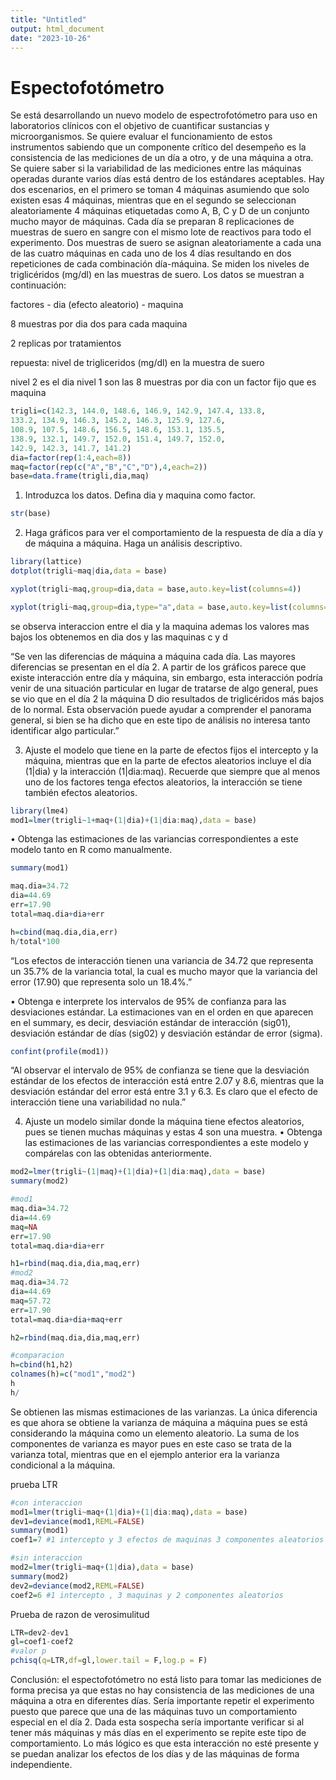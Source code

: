 ```yaml
---
title: "Untitled"
output: html_document
date: "2023-10-26"
---
```

# Espectofotómetro
Se está desarrollando un nuevo modelo de espectrofotómetro para uso en laboratorios clínicos con el objetivo
de cuantificar sustancias y microorganismos. Se quiere evaluar el funcionamiento de estos instrumentos
sabiendo que un componente crítico del desempeño es la consistencia de las mediciones de un día a otro, y de
una máquina a otra. Se quiere saber si la variabilidad de las mediciones entre las máquinas operadas durante
varios días está dentro de los estándares aceptables.
Hay dos escenarios, en el primero se toman 4 máquinas asumiendo que solo existen esas 4 máquinas, mientras
que en el segundo se seleccionan aleatoriamente 4 máquinas etiquetadas como A, B, C y D de un conjunto
mucho mayor de máquinas. Cada día se preparan 8 replicaciones de muestras de suero en sangre con el mismo
lote de reactivos para todo el experimento. Dos muestras de suero se asignan aleatoriamente a cada una de las
cuatro máquinas en cada uno de los 4 días resultando en dos repeticiones de cada combinación día-máquina.
Se miden los niveles de triglicéridos (mg/dl) en las muestras de suero. Los datos se muestran a continuación:

factores
- dia (efecto aleatorio)
- maquina

8 muestras por dia
dos para cada maquina

2 replicas por tratamientos

repuesta: nivel de trigliceridos (mg/dl) en la muestra de suero

nivel 2 es el dia 
nivel 1 son las 8 muestras por dia
con un factor fijo que es maquina

```r
trigli=c(142.3, 144.0, 148.6, 146.9, 142.9, 147.4, 133.8,
133.2, 134.9, 146.3, 145.2, 146.3, 125.9, 127.6,
108.9, 107.5, 148.6, 156.5, 148.6, 153.1, 135.5,
138.9, 132.1, 149.7, 152.0, 151.4, 149.7, 152.0,
142.9, 142.3, 141.7, 141.2)
dia=factor(rep(1:4,each=8))
maq=factor(rep(c("A","B","C","D"),4,each=2))
base=data.frame(trigli,dia,maq)
```
1. Introduzca los datos. Defina dia y maquina como factor.
```r
str(base)
```

2. Haga gráficos para ver el comportamiento de la respuesta de día a día y de máquina a máquina. Haga
un análisis descriptivo.
```r
library(lattice)
dotplot(trigli~maq|dia,data = base)
```
```r
xyplot(trigli~maq,group=dia,data = base,auto.key=list(columns=4))
```
```r
xyplot(trigli~maq,group=dia,type="a",data = base,auto.key=list(columns=4))
```
se observa interaccion entre el dia y la maquina ademas los valores mas bajos los obtenemos en dia dos y las maquinas c y d

"Se ven las diferencias de máquina a máquina cada día. Las mayores diferencias se presentan
en el día 2. A partir de los gráficos parece que existe interacción entre día y máquina, sin
embargo, esta interacción podría venir de una situación particular en lugar de tratarse de algo
general, pues se vio que en el día 2 la máquina D dio resultados de triglicéridos más bajos de
lo normal. Esta observación puede ayudar a comprender el panorama general, si bien se ha
dicho que en este tipo de análisis no interesa tanto identificar algo particular."

3. Ajuste el modelo que tiene en la parte de efectos fijos el intercepto y la máquina, mientras que en la parte
de efectos aleatorios incluye el día (1|dia) y la interacción (1|dia:maq). Recuerde que siempre que al
menos uno de los factores tenga efectos aleatorios, la interacción se tiene también efectos aleatorios.

```r
library(lme4)
mod1=lmer(trigli~1+maq+(1|dia)+(1|dia:maq),data = base)
```

• Obtenga las estimaciones de las variancias correspondientes a este modelo tanto en R como manualmente.
```r
summary(mod1)
```
```r
maq.dia=34.72
dia=44.69
err=17.90
total=maq.dia+dia+err

h=cbind(maq.dia,dia,err)
h/total*100
```
"Los efectos de interacción tienen una variancia de 34.72 que representa un 35.7% de la
variancia total, la cual es mucho mayor que la variancia del error (17.90) que representa solo
un 18.4%."

• Obtenga e interprete los intervalos de 95% de confianza para las desviaciones estándar. La estimaciones
van en el orden en que aparecen en el summary, es decir, desviación estándar de interacción (sig01),
desviación estándar de días (sig02) y desviación estándar de error (sigma).
```r
confint(profile(mod1))
```
"Al observar el intervalo de 95% de confianza se tiene que la desviación estándar de los efectos
de interacción está entre 2.07 y 8.6, mientras que la desviación estándar del error está entre
3.1 y 6.3. Es claro que el efecto de interacción tiene una variabilidad no nula."

4. Ajuste un modelo similar donde la máquina tiene efectos aleatorios, pues se tienen muchas máquinas y
estas 4 son una muestra.
• Obtenga las estimaciones de las variancias correspondientes a este modelo y compárelas con las obtenidas
anteriormente.
```r
mod2=lmer(trigli~(1|maq)+(1|dia)+(1|dia:maq),data = base)
summary(mod2)
```
```r
#mod1
maq.dia=34.72
dia=44.69
maq=NA
err=17.90
total=maq.dia+dia+err

h1=rbind(maq.dia,dia,maq,err)
#mod2
maq.dia=34.72
dia=44.69
maq=57.72
err=17.90
total=maq.dia+dia+maq+err

h2=rbind(maq.dia,dia,maq,err)

#comparacion
h=cbind(h1,h2)
colnames(h)=c("mod1","mod2")
h
h/
```
Se obtienen las mismas estimaciones de las varianzas. La única diferencia es que ahora se obtiene la varianza
de máquina a máquina pues se está considerando la máquina como un elemento aleatorio. La suma de los
componentes de varianza es mayor pues en este caso se trata de la varianza total, mientras que en el ejemplo
anterior era la varianza condicional a la máquina.

prueba LTR
```r
#con interaccion
mod1=lmer(trigli~maq+(1|dia)+(1|dia:maq),data = base)
dev1=deviance(mod1,REML=FALSE)
summary(mod1)
coef1=7 #1 intercepto y 3 efectos de maquinas 3 componentes aleatorios 
```

```r
#sin interaccion
mod2=lmer(trigli~maq+(1|dia),data = base)
summary(mod2)
dev2=deviance(mod2,REML=FALSE)
coef2=6 #1 intercepto , 3 maquinas y 2 componentes aleatorios
```
Prueba de razon de verosimulitud
```r
LTR=dev2-dev1
gl=coef1-coef2
#valor p
pchisq(q=LTR,df=gl,lower.tail = F,log.p = F)
```
Conclusión: el espectofotómetro no está listo para tomar las mediciones de forma precisa
ya que estas no hay consistencia de las mediciones de una máquina a otra en diferentes días.
Sería importante repetir el experimento puesto que parece que una de las máquinas tuvo un
comportamiento especial en el día 2. Dada esta sospecha sería importante verificar si al tener
más máquinas y más días en el experimento se repite este tipo de comportamiento. Lo más
lógico es que esta interacción no esté presente y se puedan analizar los efectos de los días y de
las máquinas de forma independiente.
